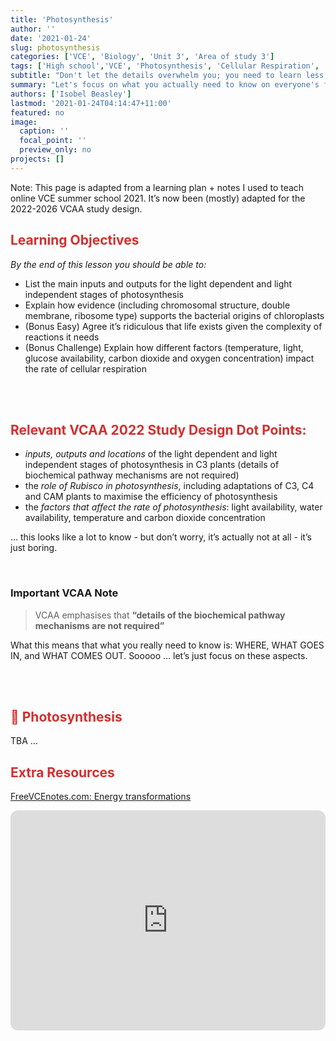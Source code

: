 ```yaml
---
title: 'Photosynthesis'
author: ''
date: '2021-01-24'
slug: photosynthesis
categories: ['VCE', 'Biology', 'Unit 3', 'Area of study 3']
tags: ['High school','VCE', 'Photosynthesis', 'Cellular Respiration', 'Tutoring']
subtitle: "Don't let the details overwhelm you; you need to learn less than you might think"
summary: "Let's focus on what you actually need to know on everyone's favourite VCE Biology topic (sarcasm btw)"
authors: ['Isobel Beasley']
lastmod: '2021-01-24T04:14:47+11:00'
featured: no
image:
  caption: ''
  focal_point: ''
  preview_only: no
projects: []
---
```


<p style="font-size">

Note: This page is adapted from a learning plan + notes I used to teach online VCE summer school 2021. It's now been (mostly) adapted for the 2022-2026 VCAA study design. 
</p>


<h2 style="color:#D32F2F"> Learning Objectives </h2>

*By the end of this lesson you should be able to:* 

- List the main inputs and outputs for the light dependent and light independent stages of photosynthesis
- Explain how evidence (including chromosomal structure, double membrane, ribosome type) supports the bacterial origins of  chloroplasts
- (Bonus Easy) Agree it's ridiculous that life exists given the complexity of reactions it needs 
- (Bonus Challenge) Explain how different factors (temperature, light, glucose availability, carbon dioxide and oxygen concentration) impact the rate of cellular respiration 

<br>
<br>

<h2 style="color:#D32F2F">
Relevant VCAA 2022 Study Design Dot Points:    
</h2> 

- *inputs, outputs and locations* of the light dependent and light independent stages of photosynthesis in C3 plants (details of biochemical pathway mechanisms are not required) 
- the *role of Rubisco in photosynthesis*, including adaptations of C3, C4 and CAM plants to maximise the efficiency of photosynthesis
- the *factors that affect the rate of photosynthesis*: light availability, water availability, temperature and carbon dioxide concentration

... this looks like a lot to know - but don't worry, it's actually not at all - it's just boring.           

<br>

<h3> Important VCAA Note </h3>

> VCAA emphasises that <b> "details of the biochemical pathway mechanisms are not required" </b>

What this means that what you really need to know is: WHERE, WHAT GOES IN, and WHAT COMES OUT. Sooooo ... let's just focus on these aspects.  

<br>
<br>

<h2 style="color:#D32F2F"> 🌻 Photosynthesis </h2>

TBA ...

<h2 style="color:#D32F2F"> Extra Resources </h2>

[FreeVCEnotes.com: Energy transformations](https://freevcenotes.com/biology/notes/energy-transformations)


<iframe style="border-radius:12px" src="https://open.spotify.com/embed/episode/4lWbTSpKtmtzBLykDvgpUD?utm_source=generator" width="100%" height="352" frameBorder="0" allowfullscreen="" allow="autoplay; clipboard-write; encrypted-media; fullscreen; picture-in-picture" loading="lazy"></iframe>

